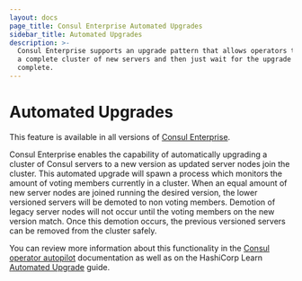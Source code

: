 ```yaml
---
layout: docs
page_title: Consul Enterprise Automated Upgrades
sidebar_title: Automated Upgrades
description: >-
  Consul Enterprise supports an upgrade pattern that allows operators to deploy
  a complete cluster of new servers and then just wait for the upgrade to
  complete.
---
```


# Automated Upgrades

<EnterpriseAlert>
  This feature is available in all versions of <a href="https://www.hashicorp.com/products/consul/">Consul Enterprise</a>.
</EnterpriseAlert>

Consul Enterprise enables the capability of automatically upgrading a cluster of Consul servers to a new
version as updated server nodes join the cluster. This automated upgrade will spawn a process which monitors the amount of voting members
currently in a cluster. When an equal amount of new server nodes are joined running the desired version, the lower versioned servers
will be demoted to non voting members. Demotion of legacy server nodes will not occur until the voting members on the new version match.
Once this demotion occurs, the previous versioned servers can be removed from the cluster safely.

You can review more information about this functionality in the [Consul operator autopilot](/docs/commands/operator/autopilot) documentation as well as on the HashiCorp Learn [Automated Upgrade](https://learn.hashicorp.com/consul/day-2-operations/autopilot#upgrade-migrations) guide.
